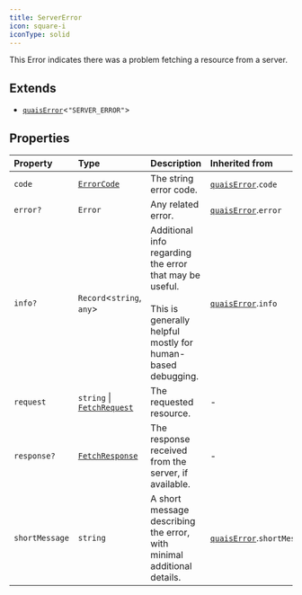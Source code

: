 ```yaml
---
title: ServerError
icon: square-i
iconType: solid
---
```


This Error indicates there was a problem fetching a resource from a server.

## Extends

- [`quaisError`](/content/interfaces/quaisError)\<`"SERVER_ERROR"`\>

## Properties

| Property | Type | Description | Inherited from |
| :------ | :------ | :------ | :------ |
| `code` | [`ErrorCode`](/content/type-aliases/ErrorCode) | The string error code. | [`quaisError`](/content/interfaces/quaisError).`code` |
| `error?` | `Error` | Any related error. | [`quaisError`](/content/interfaces/quaisError).`error` |
| `info?` | `Record`\<`string`, `any`\> | Additional info regarding the error that may be useful.<br /><br />This is generally helpful mostly for human-based debugging. | [`quaisError`](/content/interfaces/quaisError).`info` |
| `request` | `string` \| [`FetchRequest`](/content/classes/FetchRequest) | The requested resource. | - |
| `response?` | [`FetchResponse`](/content/classes/FetchResponse) | The response received from the server, if available. | - |
| `shortMessage` | `string` | A short message describing the error, with minimal additional details. | [`quaisError`](/content/interfaces/quaisError).`shortMessage` |
